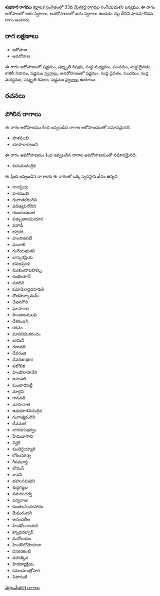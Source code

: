 {{Infobox ragam
	| name          	= శుభకారి
	| synonym	    	= 
	| mela          	= 
	| chakra        	= 
	| janaka        	= 
	| type          	= శాడవ-ఔడవ
	| arohanam      	= {{svaraC|S|R3|M1|P|D1|N3|S'}} 
	| avarohanam    	= {{svaraC|S'|D1|P|M1|R3|S}}
	| jeeva         	=
	| chhaya        	=
	| nyasa         	=
	| vishesha      	= 
	| equivalent  		= 
}}
{{కర్ణాటక సంగీత రాగాలు}}
'''శుభకారి రాగము''' [[కర్ణాటక సంగీతం]]లో 33వ [[మేళకర్త రాగము]] గంగేయభుశని జన్యము.  ఈ రాగం ఆరోహణలో ఆరు స్వరాలు, అవరోహణంలో ఐదు స్వరాలు ఉండడం వల్ల దీనిని షాడవ-ఔడవ రాగం అంటారు.


==రాగ లక్షణాలు==


* ఆరోహణ : {{svaraC|S|R3|M1|P|D1|N3|S'}} 
* అవరోహణ : {{svaraC|S'|D1|P|M1|R3|S}}

ఈ రాగం ఆరోహణంలో షడ్జమం, షట్శృతి రిషభం, సుద్ద మధ్యమం, పంచమం, సుద్ద దైవతం, కాకలీ నిషాదం, షడ్జమం [[స్వరాలు]], అవరోహణంలో షడ్జమం, సుద్ద దైవతం, పంచమం, సుద్ద మధ్యమం, షట్శృతి రిషభం, షడ్జమం [[స్వరాలు]] ఉంటాయి.

==రచనలు==



==పోలిన రాగాలు==
ఈ రాగం ఆరోహణము కింద ఇవ్వబడిన రాగాల ఆరోహణముతో సమానమైనది.
* హళముఖి
* భూపాలారంజని

ఈ రాగం అవరోహణము కింద ఇవ్వబడిన రాగాల అవరోహణముతో సమానమైనది.
* కుసుమచంద్రిక

ఈ క్రింద ఇవ్వబడిన రాగాలకు ఈ రాగంతో ఒక్క స్వరస్థాన భేదం ఉన్నది.
* నాదప్రియ
* హళముఖి
* గంగాతరరంగిని
* వదిత్యవినోదిని
* గంబరయణత
* పత్సుఖాసమయాన
* పహాడీ
* భద్రకర
* హంసావరిటీ
* పంచాలి
* గంగేయభుశని
* భాస్కరప్రియ
* భవజప్రియ
* ముకుందాజహమ్సి
* కజఖియాన్
* మాలిని
* కమోడికాద్గదహరిణి
* ధౌతపాన్కామమ్
* చేతనగౌరి
* ఘోసాకారి
* హిండాలమలవి
* దేశరంజని
* కదనం
* మావినిమికరందం
* భామినీ
* గవావతి
* దేవరంజి
* దేవరanjani
* పటోలిక
* హిండొలాసావేరి
* ఉసావలి
* ఘంటారపట్టీ
* మార్గవి
* గానవతి
* మోహనాత
* ఉధయారవిచంద్రిక
* గంగాత్మరంగిని
* దేవమణి
* నాగనగంధర్వం
* హేమభాసాని
* నిర్హరి
* కుందిరైయ్యాళి
* కోకిలనగర్వ
* గీసమూర్తి
* బౌమన్
* శానవి
* భహునమధిని
* శుధ్ధగజ్జల
* నమగందర్వ
* పర్వరాజు
* కుంతలసింహహారం
* మేఘరంజని
* ఆనందలీల
* హిండోలనాయకి
* కన్నడదర్బార్
* మనోలయం
* హిండొలోమోహనా
* దినకరకంటి
* వరనక్కిన
* హిరణ్యాక్షీయ
* కమలమంత్రోహరి
* వితానంకి



[[వర్గం:మేళకర్త రాగాలు]]